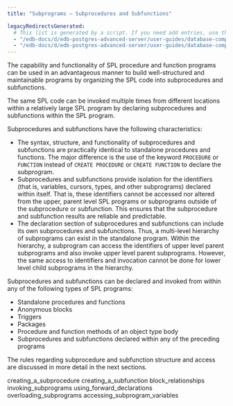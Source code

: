 ```yaml
---
title: "Subprograms – Subprocedures and Subfunctions"

legacyRedirectsGenerated:
  # This list is generated by a script. If you need add entries, use the `legacyRedirects` key.
  - "/edb-docs/d/edb-postgres-advanced-server/user-guides/database-compatibility-stored-procedural-language-guide/13/subprograms_subprocedures_and_subfunctions.html"
  - "/edb-docs/d/edb-postgres-advanced-server/user-guides/database-compatibility-stored-procedural-language-guide/latest/subprograms_subprocedures_and_subfunctions.html"
---
```


<div id="subprograms_subprocedures_and_subfunctions" class="registered_link"></div>

The capability and functionality of SPL procedure and function programs can be used in an advantageous manner to build well-structured and maintainable programs by organizing the SPL code into subprocedures and subfunctions.

The same SPL code can be invoked multiple times from different locations within a relatively large SPL program by declaring subprocedures and subfunctions within the SPL program.

Subprocedures and subfunctions have the following characteristics:

-   The syntax, structure, and functionality of subprocedures and subfunctions are practically identical to standalone procedures and functions. The major difference is the use of the keyword `PROCEDURE` or `FUNCTION` instead of `CREATE PROCEDURE` or `CREATE FUNCTION` to declare the subprogram.
-   Subprocedures and subfunctions provide isolation for the identifiers (that is, variables, cursors, types, and other subprograms) declared within itself. That is, these identifiers cannot be accessed nor altered from the upper, parent level SPL programs or subprograms outside of the subprocedure or subfunction. This ensures that the subprocedure and subfunction results are reliable and predictable.
-   The declaration section of subprocedures and subfunctions can include its own subprocedures and subfunctions. Thus, a multi-level hierarchy of subprograms can exist in the standalone program. Within the hierarchy, a subprogram can access the identifiers of upper level parent subprograms and also invoke upper level parent subprograms. However, the same access to identifiers and invocation cannot be done for lower level child subprograms in the hierarchy.

Subprocedures and subfunctions can be declared and invoked from within any of the following types of SPL programs:

-   Standalone procedures and functions
-   Anonymous blocks
-   Triggers
-   Packages
-   Procedure and function methods of an object type body
-   Subprocedures and subfunctions declared within any of the preceding programs

The rules regarding subprocedure and subfunction structure and access are discussed in more detail in the next sections.

<div class="toctree" maxdepth="3">

creating_a_subprocedure creating_a_subfunction block_relationships invoking_subprograms using_forward_declarations overloading_subprograms accessing_subprogram_variables

</div>
